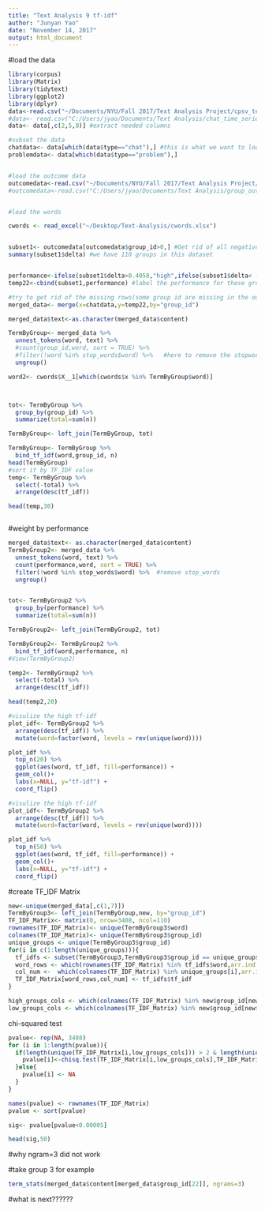 ```yaml
---
title: "Text Analysis 9 tf-idf"
author: "Junyan Yao"
date: "November 14, 2017"
output: html_document
---
```

#load the data
```r
library(corpus)
library(Matrix)
library(tidytext)
library(ggplot2)
library(dplyr)
data<-read.csv("~/Documents/NYU/Fall 2017/Text Analysis Project/cpsv_text_project/chat_time_series.csv")
#data<- read.csv("C:/Users/jyao/Documents/Text Analysis/chat_time_series.csv") office comp
data<- data[,c(2,5,8)] #extract needed columns

#subset the data
chatdata<- data[which(data$type=="chat"),] #this is what we want to look at for now
problemdata<- data[which(data$type=="problem"),]


#load the outcome data
outcomedata<-read.csv("~/Documents/NYU/Fall 2017/Text Analysis Project/cpsv_text_project/group_outcomes.csv")
#outcomedata<-read.csv("C:/Users/jyao/Documents/Text Analysis/group_outcomes.csv") #office comp


#load the words

cwords <- read_excel("~/Desktop/Text-Analysis/cwords.xlsx")


subset1<- outcomedata[outcomedata$group_id>0,] #Get rid of all negative group_id
summary(subset1$delta) #we have 110 groups in this dataset


performance<-ifelse(subset1$delta>0.4058,"high",ifelse(subset1$delta< -0.481,"low","in-between")) 
temp22<-cbind(subset1,performance) #label the performance for these groups

#try to get rid of the missing rows(some group id are missing in the outcome data)
merged_data<- merge(x=chatdata,y=temp22,by="group_id")

merged_data$text<-as.character(merged_data$content)

TermByGroup<- merged_data %>%
  unnest_tokens(word, text) %>%
  #count(group_id,word, sort = TRUE) %>%
  #filter(!word %in% stop_words$word) %>%   #here to remove the stopwords
  ungroup()

word2<- cwords$X__1[which(cwords$x %in% TermByGroup$word)]



tot<- TermByGroup %>%
  group_by(group_id) %>%
  summarize(total=sum(n))

TermByGroup<- left_join(TermByGroup, tot)

TermByGroup<- TermByGroup %>%
  bind_tf_idf(word,group_id, n)
head(TermByGroup)
#sort it by TF_IDF value
temp<- TermByGroup %>%
  select(-total) %>%
  arrange(desc(tf_idf))

head(temp,30)



```
#weight by performance

```r
merged_data$text<- as.character(merged_data$content)
TermByGroup2<- merged_data %>%
  unnest_tokens(word, text) %>%
  count(performance,word, sort = TRUE) %>% 
  filter(!word %in% stop_words$word) %>%  #remove stop_words
  ungroup()


tot<- TermByGroup2 %>%
  group_by(performance) %>%
  summarize(total=sum(n))

TermByGroup2<- left_join(TermByGroup2, tot)

TermByGroup2<- TermByGroup2 %>%
  bind_tf_idf(word,performance, n)
#View(TermByGroup2)

temp2<- TermByGroup2 %>%
  select(-total) %>%
  arrange(desc(tf_idf))

head(temp2,20)

#visulize the high tf-idf
plot_idf<- TermByGroup2 %>%
  arrange(desc(tf_idf)) %>%
  mutate(word=factor(word, levels = rev(unique(word))))

plot_idf %>%
  top_n(20) %>%
  ggplot(aes(word, tf_idf, fill=performance)) +
  geom_col()+
  labs(x=NULL, y="tf-idf") +
  coord_flip()

#visulize the high tf-idf
plot_idf<- TermByGroup2 %>%
  arrange(desc(tf_idf)) %>%
  mutate(word=factor(word, levels = rev(unique(word))))

plot_idf %>%
  top_n(50) %>%
  ggplot(aes(word, tf_idf, fill=performance)) +
  geom_col()+
  labs(x=NULL, y="tf-idf") +
  coord_flip()

```



#create TF_IDF Matrix
```r
new<-unique(merged_data[,c(1,7)])
TermByGroup3<- left_join(TermByGroup,new, by="group_id")
TF_IDF_Matrix<- matrix(0, nrow=3408, ncol=110)
rownames(TF_IDF_Matrix)<- unique(TermByGroup3$word)
colnames(TF_IDF_Matrix)<- unique(TermByGroup3$group_id)
unique_groups <- unique(TermByGroup3$group_id)
for(i in c(1:length(unique_groups))){
  tf_idfs <- subset(TermByGroup3,TermByGroup3$group_id == unique_groups[i],select=c("word","tf_idf"))
  word_rows <- which(rownames(TF_IDF_Matrix) %in% tf_idfs$word,arr.ind = TRUE)
  col_num <-  which(colnames(TF_IDF_Matrix) %in% unique_groups[i],arr.ind = TRUE)
  TF_IDF_Matrix[word_rows,col_num] <- tf_idfs$tf_idf 
}

high_groups_cols <- which(colnames(TF_IDF_Matrix) %in% new$group_id[new$performance=="high"],arr.ind = TRUE)
low_groups_cols <- which(colnames(TF_IDF_Matrix) %in% new$group_id[new$performance=="low"],arr.ind = TRUE)
```
chi-squared test
```r
pvalue<- rep(NA, 3408)
for (i in 1:length(pvalue)){
  if(length(unique(TF_IDF_Matrix[i,low_groups_cols])) > 2 & length(unique(TF_IDF_Matrix[i,high_groups_cols]))>2){
    pvalue[i]<-chisq.test(TF_IDF_Matrix[i,low_groups_cols],TF_IDF_Matrix[i,high_groups_cols],correct = TRUE)$p.value
  }else{
    pvalue[i] <- NA
  }
}

names(pvalue) <- rownames(TF_IDF_Matrix)
pvalue <- sort(pvalue)

sig<- pvalue[pvalue<0.00005]

head(sig,50)

```


#why ngram=3 did not work

#take group 3 for example
```r
term_stats(merged_data$content[merged_data$group_id[22]], ngrams=3)
```

#what is next??????
